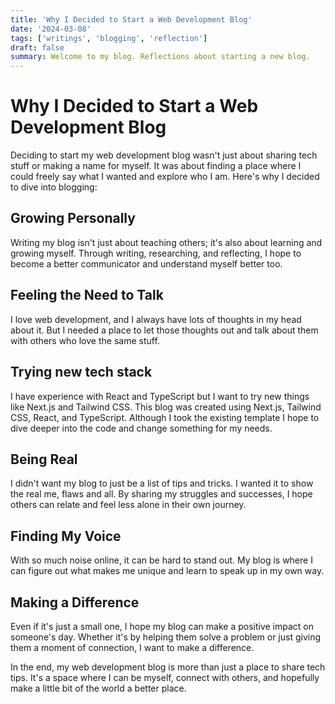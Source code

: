```yaml
---
title: 'Why I Decided to Start a Web Development Blog'
date: '2024-03-08'
tags: ['writings', 'blogging', 'reflection']
draft: false
summary: Welcome to my blog. Reflections about starting a new blog.
---
```


# Why I Decided to Start a Web Development Blog

Deciding to start my web development blog wasn't just about sharing tech stuff or making a name for myself. It was about finding a place where I could freely say what I wanted and explore who I am. Here's why I decided to dive into blogging:

## Growing Personally

Writing my blog isn't just about teaching others; it's also about learning and growing myself. Through writing, researching, and reflecting, I hope to become a better communicator and understand myself better too.

## Feeling the Need to Talk

I love web development, and I always have lots of thoughts in my head about it. But I needed a place to let those thoughts out and talk about them with others who love the same stuff.

## Trying new tech stack

I have experience with React and TypeScript but I want to try new things like Next.js and Tailwind CSS. This blog was created using Next.js, Tailwind CSS, React, and TypeScript. Although I took the existing template I hope to dive deeper into the code and change something for my needs.

## Being Real

I didn't want my blog to just be a list of tips and tricks. I wanted it to show the real me, flaws and all. By sharing my struggles and successes, I hope others can relate and feel less alone in their own journey.

## Finding My Voice

With so much noise online, it can be hard to stand out. My blog is where I can figure out what makes me unique and learn to speak up in my own way.

## Making a Difference

Even if it's just a small one, I hope my blog can make a positive impact on someone's day. Whether it's by helping them solve a problem or just giving them a moment of connection, I want to make a difference.

In the end, my web development blog is more than just a place to share tech tips. It's a space where I can be myself, connect with others, and hopefully make a little bit of the world a better place.
